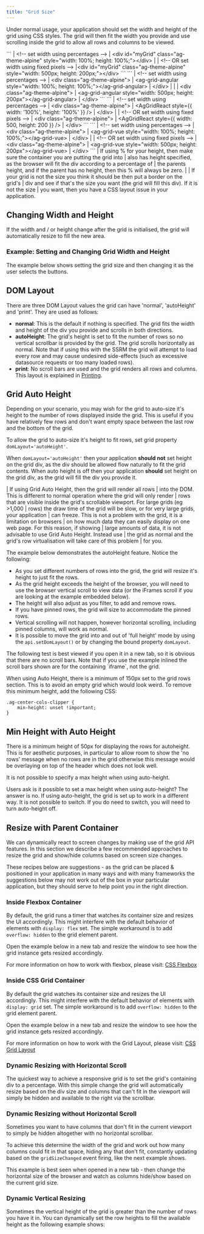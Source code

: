```yaml
---
title: "Grid Size"
---
```


Under normal usage, your application should set the width and height of the grid using CSS styles. The grid will then fit the width you provide and use scrolling inside the grid to allow all rows and columns to be viewed.

<framework-specific-section frameworks="javascript">
```
| &lt;!-- set width using percentages -->
| &lt;div id="myGrid" class="ag-theme-alpine" style="width: 100%; height: 100%;">&lt;/div>
|
| &lt;!-- OR set width using fixed pixels -->
|&lt;div id="myGrid" class="ag-theme-alpine" style="width: 500px; height: 200px;">&lt;/div>
```
</framework-specific-section>

<framework-specific-section frameworks="angular">
```
| &lt;!-- set width using percentages -->
| &lt;div class="ag-theme-alpine">
|     &lt;ag-grid-angular style="width: 100%; height: 100%;">&lt;/ag-grid-angular>
| &lt;/div>
|
| <!-- OR set width using fixed pixels -->
| &lt;div class="ag-theme-alpine">
|     &lt;ag-grid-angular style="width: 500px; height: 200px">&lt;/ag-grid-angular>
| &lt;/div>
```
</framework-specific-section>

<framework-specific-section frameworks="react">
```
| &lt;!-- set width using percentages -->
| &lt;div class="ag-theme-alpine">
|     &lt;AgGridReact style={{ width: '100%', height: '100%' }} />
| &lt;/div>
|
| &lt;!-- OR set width using fixed pixels -->
| &lt;div class="ag-theme-alpine">
|     &lt;AgGridReact style={{ width: 500, height: 200 }} />
| &lt;/div>
```
</framework-specific-section>

<framework-specific-section frameworks="vue">
```
| &lt;!-- set width using percentages -->
| &lt;div class="ag-theme-alpine">
|     &lt;ag-grid-vue style="width: 100%; height: 100%;">&lt;/ag-grid-vue>
| &lt;/div>
|
| &lt;!-- OR set width using fixed pixels -->
| &lt;div class="ag-theme-alpine">
|     &lt;ag-grid-vue style="width: 500px; height: 200px">&lt;/ag-grid-vue>
| &lt;/div>
```
</framework-specific-section>
 
<warning title="Pitfall When Using Percent Width & Height">
| If using % for your height, then make sure the container you are putting the grid into
| also has height specified, as the browser will fit the div according to a percentage of
| the parents height, and if the parent has no height, then this % will always be zero.
|
| If your grid is not the size you think it should be then put a border on the grid's
| div and see if that's the size you want (the grid will fill this div). If it is not the size
| you want, then you have a CSS layout issue in your application.
</warning>

## Changing Width and Height

If the width and / or height change after the grid is initialised, the grid will automatically resize to fill the new area.

### Example: Setting and Changing Grid Width and Height

The example below shows setting the grid size and then changing it as the user selects the buttons.

<GridExampleRunner title='Width & Height' name='width-and-height' type='mixed'></GridExampleRunner>

## DOM Layout

There are three DOM Layout values the grid can have 'normal', 'autoHeight' and 'print'. They are used as follows:

- **normal**: This is the default if nothing is specified. The grid fits the width and height of the div you provide and scrolls in both directions.
- **autoHeight**: The grid's height is set to fit the number of rows so no vertical scrollbar is provided by the grid. The grid scrolls horizontally as normal. Note that if using this with the SSRM the grid will attempt to load every row and may cause undesired side-effects (such as excessive datasource requests or too many loaded rows).
- **print**: No scroll bars are used and the grid renders all rows and columns. This layout is explained in [Printing](/printing/).

## Grid Auto Height

Depending on your scenario, you may wish for the grid to auto-size it's height to the number of rows displayed inside the grid. This is useful if you have relatively few rows and don't want empty space between the last row and the bottom of the grid.

To allow the grid to auto-size it's height to fit rows, set grid property `domLayout='autoHeight'`.

When `domLayout='autoHeight'` then your application **should not** set height on the grid div, as the div should be allowed flow naturally to fit the grid contents. When auto height is off then your application **should** set height on the grid div, as the grid will fill the div you provide it.

<warning title="Don't use Grid Auto Height when displaying large numbers of rows">
| If using Grid Auto Height, then the grid will render all rows
| into the DOM. This is different to normal operation where the grid will only render
| rows that are visible inside the grid's scrollable viewport. For large grids (eg >1,000
| rows) the draw time of the grid will be slow, or for very large grids, your application
| can freeze. This is not a problem with the grid, it is a limitation on browsers
| on how much data they can easily display on one web page. For this reason, if showing
| large amounts of data, it is not advisable to use Grid Auto Height. Instead use
| the grid as normal and the grid's row virtualisation will take care of this problem
| for you.
</warning>

The example below demonstrates the autoHeight feature. Notice the following:

- As you set different numbers of rows into the grid, the grid will resize it's height to just fit the rows.
- As the grid height exceeds the height of the browser, you will need to use the browser vertical scroll to view data (or the iFrames scroll if you are looking at the example embedded below).
- The height will also adjust as you filter, to add and remove rows.
- If you have pinned rows, the grid will size to accommodate the pinned rows.
- Vertical scrolling will not happen, however horizontal scrolling, including pinned columns, will work as normal.
- It is possible to move the grid into and out of 'full height' mode by using the `api.setDomLayout()` or by changing the bound property `domLayout`.

<note>
The following test is best viewed if you open it in a new tab, so it is obvious that there are no scroll bars.
Note that if you use the example inlined the scroll bars shown are for the containing `iframe`, not the grid.
</note>

<GridExampleRunner title='Auto Height' name='auto-height' type='generated' options='{ "enterprise": true, "exampleHeight": 660, "noStyle": 1, "myGridReference": 1, "modules": ["clientside", "rowgrouping", "menu", "columnpanel"] }'></GridExampleRunner>

When using Auto Height, there is a minimum of 150px set to the grid rows section. This is to avoid an empty grid which would look weird. To remove this minimum height, add the following CSS:

```
.ag-center-cols-clipper {
    min-height: unset !important;
}
```

## Min Height with Auto Height

There is a minimum height of 50px for displaying the rows for autoheight. This is for aesthetic purposes, in particular to allow room to show the 'no rows' message when no rows are in the grid otherwise this message would be overlaying on top of the header which does not look well.

It is not possible to specify a max height when using auto-height.

<note>
Users ask is it possible to set a max height when using auto-height? The answer is no.
If using auto-height, the grid is set up to work in a different way. It is not possible to switch.
If you do need to switch, you will need to turn auto-height off.
</note>

## Resize with Parent Container

We can dynamically react to screen changes by making use of the grid API features. In this section we describe a few recommended approaches to resize the grid and show/hide columns based on screen size changes.

<note>
These recipes below are suggestions - as the grid can be placed & positioned in your application in many ways and with many frameworks the suggestions below may not work out of the box in your particular application, but they should serve to help point you in the right direction.
</note>

### Inside Flexbox Container    

By default, the grid runs a timer that watches its container size and resizes the UI accordingly. This might interfere with the default behavior of elements with `display: flex` set. The simple workaround is to add `overflow: hidden` to the grid element parent.

Open the example below in a new tab and resize the window to see how the grid instance gets resized accordingly.

For more information on how to work with flexbox, please visit: <a href="https://www.w3schools.com/css/css3_flexbox.asp" target="_blank">CSS Flexbox</a>

<GridExampleRunner title='Grid Inside a Flexbox Container' name='flexbox' type='generated'></GridExampleRunner>

### Inside CSS Grid Container

By default the grid watches its container size and resizes the UI accordingly. This might interfere with the default behavior of elements with `display: grid` set. The simple workaround is to add `overflow: hidden` to the grid element parent.

Open the example below in a new tab and resize the window to see how the grid instance gets resized accordingly.

For more information on how to work with the Grid Layout, please visit: <a href="https://www.w3schools.com/css/css_grid.asp" target="_blank">CSS Grid Layout</a>

<GridExampleRunner title='Grid Inside a CSS Grid Container' name='css-grid' type='generated'></GridExampleRunner>

### Dynamic Resizing with Horizontal Scroll

The quickest way to achieve a responsive grid is to set the grid's containing div to a percentage. With this simple change the grid will automatically resize based on the div size and columns that can't fit in the viewport will simply be hidden and available to the right via the scrollbar.

<GridExampleRunner title='Dynamic horizontal resizing with scroll' name='example' type='generated'></GridExampleRunner>

### Dynamic Resizing without Horizontal Scroll

Sometimes you want to have columns that don't fit in the current viewport to simply be hidden altogether with no horizontal scrollbar.

To achieve this determine the width of the grid and work out how many columns could fit in that space, hiding any that don't fit, constantly updating based on the `gridSizeChanged` event firing, like the next example shows.

This example is best seen when opened in a new tab - then change the horizontal size of the browser and watch as columns hide/show based on the current grid size.

<GridExampleRunner title='Dynamic horizontal resizing without scroll' name='example1' type='generated'></GridExampleRunner>

### Dynamic Vertical Resizing

Sometimes the vertical height of the grid is greater than the number of rows you have it in.  You can dynamically set the row heights to fill the available height as the following example shows:

<GridExampleRunner title='Dynamic vertical resizing' name='example2' type='generated'></GridExampleRunner>

